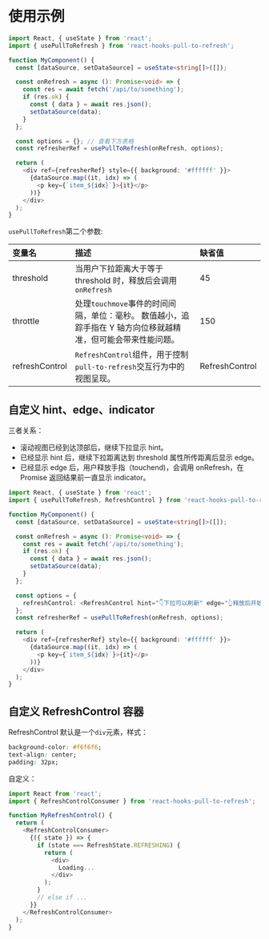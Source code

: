 
<Meta title="Usage|单独使用" />

# 使用示例

```typescript jsx
import React, { useState } from 'react';
import { usePullToRefresh } from 'react-hooks-pull-to-refresh';

function MyComponent() {
  const [dataSource, setDataSource] = useState<string[]>([]);

  const onRefresh = async (): Promise<void> => {
    const res = await fetch('/api/to/something');
    if (res.ok) {
      const { data } = await res.json();
      setDataSource(data);
    }
  };

  const options = {}; // 查看下方表格
  const refresherRef = usePullToRefresh(onRefresh, options);

  return (
    <div ref={refresherRef} style={{ background: '#ffffff' }}>
      {dataSource.map((it, idx) => (
        <p key={`item_${idx}`}>{it}</p>
      ))}
    </div>
  );
}
```

`usePullToRefresh`第二个参数:

| 变量名 | 描述 | 缺省值 |
| :-- | :-- | :-- |
| threshold | 当用户下拉距离大于等于 threshold 时，释放后会调用`onRefresh` | 45 |
| throttle | 处理`touchmove`事件的时间间隔，单位：毫秒。 数值越小，追踪手指在 Y 轴方向位移就越精准，但可能会带来性能问题。 | 150 |
| refreshControl | `RefreshControl`组件，用于控制`pull-to-refresh`交互行为中的视图呈现。 | RefreshControl |

## 自定义 hint、edge、indicator

三者关系：

- 滚动视图已经到达顶部后，继续下拉显示 hint。
- 已经显示 hint 后，继续下拉距离达到 threshold 属性所传距离后显示 edge。
- 已经显示 edge 后，用户释放手指（touchend)，会调用 onRefresh，在 Promise 返回结果前一直显示 indicator。

```typescript
import React, { useState } from 'react';
import { usePullToRefresh, RefreshControl } from 'react-hooks-pull-to-refresh';

function MyComponent() {
  const [dataSource, setDataSource] = useState<string[]>([]);

  const onRefresh = async (): Promise<void> => {
    const res = await fetch('/api/to/something');
    if (res.ok) {
      const { data } = await res.json();
      setDataSource(data);
    }
  };

  const options = {
    refreshControl: <RefreshControl hint="👇下拉可以刷新" edge="👆释放后开始刷新" indicator="正在加载..." />,
  };
  const refresherRef = usePullToRefresh(onRefresh, options);

  return (
    <div ref={refresherRef} style={{ background: '#ffffff' }}>
      {dataSource.map((it, idx) => (
        <p key={`item_${idx}`}>{it}</p>
      ))}
    </div>
  );
}
```

## 自定义 RefreshControl 容器

RefreshControl 默认是一个`div`元素，样式：

```css
background-color: #f6f6f6;
text-align: center;
padding: 32px;
```

自定义：

```typescript
import React from 'react';
import { RefreshControlConsumer } from 'react-hooks-pull-to-refresh';

function MyRefreshControl() {
  return (
    <RefreshControlConsumer>
      {({ state }) => {
        if (state === RefreshState.REFRESHING) {
          return (
            <div>
              Loading...
            </div>
          );
        }
        // else if ...
      }}
    </RefreshControlConsumer>
  );
}
```
